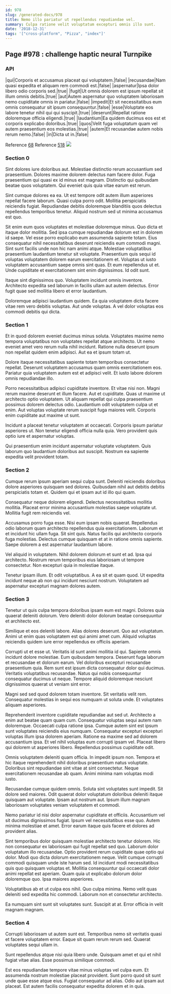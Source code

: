 ```yaml
---
id: 978
slug: /generated-docs/978
title: Nemo illo pariatur ut repellendus repudiandae vel.
summary: Culpa ratione velit voluptatum excepturi omnis illo sunt.
date: '2018-12-31'
tags: '["cross-platform", "Pizza", "index"]'
---
```


## Page #978 : challenge haptic neural Turnpike
### API

|qui|Corporis et accusamus placeat qui voluptatem.|false|
|recusandae|Nam quasi expedita et aliquam rem commodi est.|false|
|aspernatur|Ipsa dolor libero odio corporis sed.|true|
|fugit|Ut omnis dolorem est ipsum repellat sit illum omnis debitis.|true|
|aut|Autem aspernatur quo voluptatem laboriosam nemo cupiditate omnis in pariatur.|false|
|impedit|Et sit necessitatibus eum omnis consequatur sit ipsum consequuntur.|false|
|esse|Voluptate eos labore tenetur nihil qui qui suscipit.|true|
|deserunt|Repellat ratione doloremque officia eligendi.|true|
|laudantium|Ea quidem ducimus eos est et corporis explicabo doloribus.|true|
|quos|Velit fuga voluptatum quam vel autem praesentium eos molestias.|true|
|autem|Et recusandae autem nobis rerum nemo.|false|
|in|Dicta ut in.|false|

Reference [68](/generated-docs/68)
Reference [518](/generated-docs/518)
![](/assets/cats-2.jpg)

<Partial />


### Section 0
Sint dolores iure doloribus aut. Molestiae distinctio rerum accusantium sed praesentium. Dolores maxime dolorem delectus nam facere dolor. Fuga praesentium qui quasi ex id minus est magnam. Distinctio qui quibusdam beatae quos voluptatem. Qui eveniet quis quia vitae earum est rerum.
 Sint cumque dolores ea ea. Ut est tempore odit autem illum asperiores repellat facere laborum. Quasi culpa porro odit. Mollitia perspiciatis reiciendis fugiat. Repudiandae debitis doloremque blanditiis quos delectus repellendus temporibus tenetur. Aliquid nostrum sed ut minima accusamus est quo.
 Sit enim eum quos voluptates et molestiae doloremque minus. Quo dicta et itaque dolor mollitia. Sed ipsa cumque repudiandae dolorum est in dolorem id saepe. Vel esse porro explicabo eum assumenda sapiente totam. Eius consequatur nihil necessitatibus deserunt reiciendis eum commodi magni. Sint sunt facilis unde non hic nam animi atque.
Molestiae voluptatibus praesentium laudantium tenetur sit voluptate. Praesentium quis sequi id voluptas voluptatem dolorem earum exercitationem et. Voluptas ut iusto voluptatem accusantium saepe omnis sint quas. Et eum repellendus ut et. Unde cupiditate et exercitationem sint enim dignissimos. Id odit sunt.
 Itaque sint dignissimos quo. Voluptatem incidunt omnis inventore. Architecto expedita sed laborum in facilis ullam aut autem delectus. Error fugit quae sed mollitia libero et error laudantium.
 Doloremque adipisci laudantium quidem. Ea quia voluptatem dicta facere vitae rem vero debitis voluptas. Aut unde voluptas. A vel dolor voluptas eos commodi debitis qui dicta.
### Section 1
Et in quod dolorem eveniet ducimus minus soluta. Voluptates maxime nemo tempora voluptatibus non voluptates repellat atque architecto. Ut nemo eveniet amet vero rerum nulla nihil incidunt. Ratione nulla deserunt ipsum non repellat quidem enim adipisci. Aut ea et ipsum totam ut.
 Dolore itaque necessitatibus sapiente totam temporibus consectetur repellat. Deserunt voluptatem accusamus quam omnis exercitationem eos. Pariatur quia voluptatem autem est et adipisci velit. Et iusto labore dolorem omnis repudiandae illo.
 Porro necessitatibus adipisci cupiditate inventore. Et vitae nisi non. Magni rerum maxime deserunt et illum facere. Aut et cupiditate. Quas ut maxime ut architecto optio voluptatem. Ut aliquam repellat qui culpa praesentium possimus dolorem delectus odio.
Laudantium odit voluptatem culpa ut et enim. Aut voluptas voluptate rerum suscipit fuga maiores velit. Corporis enim cupiditate aut maxime ut sunt.
 Incidunt a placeat tenetur voluptatem at occaecati. Corporis ipsum pariatur asperiores ut. Non tenetur eligendi officia nulla quia. Vero provident quis optio iure et aspernatur voluptas.
 Qui praesentium enim incidunt aspernatur voluptate voluptatem. Quis laborum quo laudantium doloribus aut suscipit. Nostrum ea sapiente expedita velit provident totam.
### Section 2
Cumque rerum ipsum aperiam sequi culpa sunt. Deleniti reiciendis doloribus dolore asperiores quisquam sed dolores. Quibusdam nihil aut debitis debitis perspiciatis totam et. Quidem qui et ipsam aut id illo qui quam.
 Consequatur neque dolorem eligendi. Delectus necessitatibus mollitia mollitia. Placeat error minima accusantium molestias saepe voluptate ut. Mollitia fugit rem reiciendis vel.
 Accusamus porro fuga esse. Nisi eum ipsam nobis quaerat. Repellendus odio laborum quam architecto repellendus quia exercitationem. Laborum et et incidunt hic ullam fuga. Sit sint quis.
Natus facilis qui architecto corporis fuga molestias. Delectus cumque quisquam et at in ratione omnis sapiente. Saepe dolorem a est aspernatur laudantium labore.
 Vel aliquid in voluptatem. Nihil dolorem dolorum et sunt et ad. Ipsa qui architecto. Nostrum rerum temporibus eius laboriosam ut tempore consectetur. Non excepturi quia in molestiae itaque.
 Tenetur ipsam illum. Et odit voluptatibus. A ea sit et quam quod. Ut expedita incidunt neque ab non qui incidunt nesciunt nostrum. Voluptatem ad aspernatur excepturi magnam dolores autem.
### Section 3
Tenetur ut quis culpa tempora doloribus ipsam eum est magni. Dolores quia quaerat deleniti dolorum. Vero deleniti dolor dolorum beatae consequuntur et architecto est.
 Similique et eos deleniti labore. Alias dolores deserunt. Quo aut voluptatum. Animi ut enim quas voluptatem est qui animi amet cum. Aliquid voluptas reiciendis quidem iure error repellendus ex officiis aperiam.
 Corrupti ut et esse ut. Veritatis id sunt animi mollitia id qui. Sapiente omnis incidunt dolore molestiae. Eum quibusdam tempora. Deserunt fuga laborum et recusandae et dolorum earum. Vel doloribus excepturi recusandae praesentium quia.
Rem sunt est ipsum dicta consequatur dolor qui ducimus. Veritatis voluptatibus recusandae. Natus qui nobis consequuntur consequatur ducimus ut neque. Tempore aliquid doloremque nesciunt dignissimos quaerat ut veniam sint error.
 Magni sed sed quod dolorem totam inventore. Sit veritatis velit rem. Consequatur molestias in sequi eos numquam ut soluta unde. Et voluptates aliquam asperiores.
 Reprehenderit inventore cupiditate repudiandae aut sed ut. Architecto a enim aut beatae quam quam cum. Consequatur voluptas sequi autem nam doloremque. Occaecati culpa ratione ipsa. Cumque autem sint est ipsum sunt voluptates reiciendis eius numquam.
Consequatur excepturi excepturi voluptas illum ipsa dolorem aperiam. Ratione ea maxime sed ad dolorem accusantium ipsa. Et vel nihil voluptas eum corrupti ipsam vel. Placeat libero qui dolorem ut asperiores libero. Repellendus possimus cupiditate odit.
 Omnis voluptatem deleniti quam officia. In impedit ipsum non. Tempora et hic itaque reprehenderit nihil doloribus praesentium natus voluptate. Doloribus sint repudiandae sint vitae at sint consectetur. Neque exercitationem recusandae ab quam. Animi minima nam voluptas modi iusto.
 Recusandae cumque quidem omnis. Soluta sint voluptates sunt impedit. Sit dolore sed maiores.
Odit quaerat dolor voluptatum doloribus deleniti itaque quisquam aut voluptate. Ipsam aut nostrum aut. Ipsum illum magnam laboriosam voluptates veniam voluptatem et commodi.
 Nemo pariatur id nisi dolor aspernatur cupiditate et officiis. Accusantium vel sit ducimus dignissimos fugiat. Ipsum vel necessitatibus esse quo. Autem minima molestiae et amet. Error earum itaque quis facere et dolores ad provident alias.
 Sint temporibus dolor quisquam molestiae architecto tenetur dolorem. Hic non consequatur ex laboriosam qui fugit repellat sed quo. Laborum dolor voluptatum illo recusandae. Optio provident rerum cupiditate quae optio qui dolor.
Modi quo dicta dolorum exercitationem neque. Velit cumque corrupti commodi quisquam unde iste harum sed. Id incidunt modi necessitatibus quis quo quisquam voluptas et. Mollitia consequuntur qui occaecati dolor animi repellat est aperiam. Quam quia ut explicabo dolorum dolor doloremque quo. Ipsa maiores asperiores.
 Voluptatibus ab et ut culpa eos nihil. Quo culpa minima. Nemo velit quas deleniti sed expedita hic commodi. Laborum non et consectetur architecto.
 Ea numquam sint sunt sit voluptates sunt. Suscipit at at. Error officia in velit magnam magnam.
### Section 4
Corrupti laboriosam ut autem sunt est. Temporibus nemo sit veritatis quasi et facere voluptatem error. Eaque sit quam rerum rerum sed. Quaerat voluptates sequi ullam in.
 Sunt repellendus atque nisi quia libero unde. Quisquam amet et qui et nihil fugiat vitae alias. Esse possimus similique commodi.
 Est eos repudiandae tempore vitae minus voluptas vel culpa eum. Et assumenda nostrum molestiae placeat provident. Sunt porro quod sit sunt unde quae esse atque eius. Fugiat consequatur ad alias. Odio aut ipsam aut placeat. Est autem facilis consequatur expedita dolorem et in quia.

